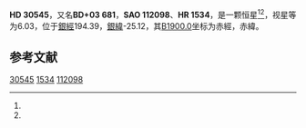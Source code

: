{{Starbox begin
| name = HD 30545
}}
{{Starbox observe
| epoch = [[J2000.0|J2000.0]]
| constell = {{星座名待查}}<ref name=SIMBAD>{{cite web
 | url=http://simbad.u-strasbg.fr/simbad/sim-id?Ident=HR+1534
 | title =Pulsating variable Star
 | publisher=Centre de Données astronomiques de Strasbourg
 | work=SIMBAD
 | accessdate=2012-07-13}}</ref><ref name=DATA>{{cite web
 | url=http://vizier.u-strasbg.fr/viz-bin/VizieR-5?-out.add=.&-source=5050&-corr=PK=HR&-out.max=9999&HR=1534
 | title=VizieR Detailed Page
 | accessdate=2012-07-13
 | archive-date=2019-02-16
 | archive-url=https://web.archive.org/web/20190216105155/http://vizier.u-strasbg.fr/viz-bin/VizieR-5?-out.add=.&-source=5050&-corr=PK=HR&-out.max=9999&HR=1534
 | dead-url=no
 }}</ref>
| 星官 = 
| ra = {{RA|4|48|44.6}}<ref name=SIMBAD /><ref name=DATA />
| dec = {{DEC|+3|35|18}}<ref name=SIMBAD /><ref name=DATA />
| appmag_v = 6.03<ref name=SIMBAD /><ref name=DATA />
}}
{{Starbox character
| class = K1III<ref name=SIMBAD /><ref name=DATA />
| b-v = 1.19<ref name=SIMBAD /><ref name=DATA />
| u-b = 1.15<ref name=SIMBAD /><ref name=DATA />
| r-i = <ref name=SIMBAD /><ref name=DATA />
| variable = 
}}
{{Starbox astrometry
| radial_v = 1.15
| prop_mo_ra = -19
| parallax = 
| p_error = 
}}
{{Starbox catalog
| names =BD+03 681，[[SAO星表|SAO]] 112098，[[HD星表|HD]] 30545，[[HR星表|HR]] 1534}}
{{Starbox reference |Simbad=HR+1534}}
{{Starbox end}}

'''HD 30545'''，又名'''BD+03 681'''，'''SAO 112098'''、'''HR 1534'''，是一颗恒星<ref name=SIMBAD /><ref name=DATA />，视星等为6.03，位于[[銀道座標系|銀經]]194.39，[[銀道座標系|銀緯]]-25.12，其[[B1900.0|B1900.0]]坐标为赤經{{RA|4|43|29.5}}，赤緯{{DEC|+3|-25.12|45}}。

== 参考文献 ==
{{reflist}}

{{star-stub}}

[[Category:HD和HDE天體|30545]]
[[Category:HR天體|1534]]
[[Category:SAO天體|112098]]
